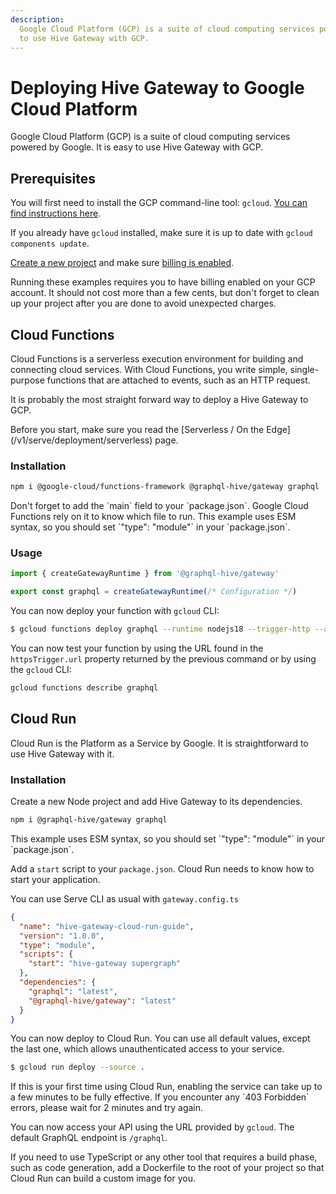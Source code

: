 ```yaml
---
description:
  Google Cloud Platform (GCP) is a suite of cloud computing services powered by Google. It is easy
  to use Hive Gateway with GCP.
---
```



# Deploying Hive Gateway to Google Cloud Platform

Google Cloud Platform (GCP) is a suite of cloud computing services powered by Google. It is easy to
use Hive Gateway with GCP.

## Prerequisites

You will first need to install the GCP command-line tool: `gcloud`.
[You can find instructions here](https://cloud.google.com/sdk/docs/install).

If you already have `gcloud` installed, make sure it is up to date with `gcloud components update`.

[Create a new project](https://cloud.google.com/resource-manager/docs/creating-managing-projects)
and make sure
[billing is enabled](https://cloud.google.com/billing/docs/how-to/verify-billing-enabled).

<Callout type="warning">
  Running these examples requires you to have billing enabled on your GCP account. It should not
  cost more than a few cents, but don't forget to clean up your project after you are done to avoid
  unexpected charges.
</Callout>

## Cloud Functions

Cloud Functions is a serverless execution environment for building and connecting cloud services.
With Cloud Functions, you write simple, single-purpose functions that are attached to events, such
as an HTTP request.

It is probably the most straight forward way to deploy a Hive Gateway to GCP.

<Callout>
  Before you start, make sure you read the [Serverless / On the
  Edge](/v1/serve/deployment/serverless) page.
</Callout>

### Installation

```sh npm2yarn
npm i @google-cloud/functions-framework @graphql-hive/gateway graphql
```

<Callout type="info">
  Don't forget to add the `main` field to your `package.json`. Google Cloud Functions rely on it to
  know which file to run.
</Callout>

<Callout type="info">
  This example uses ESM syntax, so you should set `"type": "module"` in your `package.json`.
</Callout>

### Usage

```js filename=index.js
import { createGatewayRuntime } from '@graphql-hive/gateway'

export const graphql = createGatewayRuntime(/* Configuration */)
```

You can now deploy your function with `gcloud` CLI:

```bash
$ gcloud functions deploy graphql --runtime nodejs18 --trigger-http --allow-unauthenticated
```

You can now test your function by using the URL found in the `httpsTrigger.url` property returned by
the previous command or by using the `gcloud` CLI:

```bash
gcloud functions describe graphql
```

## Cloud Run

Cloud Run is the Platform as a Service by Google. It is straightforward to use Hive Gateway with it.

### Installation

Create a new Node project and add Hive Gateway to its dependencies.

```sh npm2yarn
npm i @graphql-hive/gateway graphql
```

<Callout type="info">
  This example uses ESM syntax, so you should set `"type": "module"` in your `package.json`.
</Callout>

Add a `start` script to your `package.json`. Cloud Run needs to know how to start your application.

<Callout>You can use Serve CLI as usual with `gateway.config.ts`</Callout>

```json
{
  "name": "hive-gateway-cloud-run-guide",
  "version": "1.0.0",
  "type": "module",
  "scripts": {
    "start": "hive-gateway supergraph"
  },
  "dependencies": {
    "graphql": "latest",
    "@graphql-hive/gateway": "latest"
  }
}
```

You can now deploy to Cloud Run. You can use all default values, except the last one, which allows
unauthenticated access to your service.

```bash
$ gcloud run deploy --source .
```

<Callout type="info">
  If this is your first time using Cloud Run, enabling the service can take up to a few minutes to
  be fully effective. If you encounter any `403 Forbidden` errors, please wait for 2 minutes and try
  again.
</Callout>

You can now access your API using the URL provided by `gcloud`. The default GraphQL endpoint is
`/graphql`.

If you need to use TypeScript or any other tool that requires a build phase, such as code
generation, add a Dockerfile to the root of your project so that Cloud Run can build a custom image
for you.

